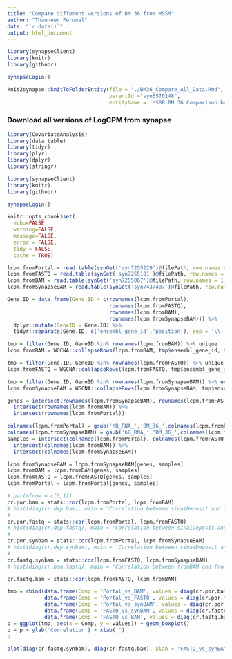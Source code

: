 ```yaml
---
title: "Compare different versions of BM 36 from MSSM"
author: "Thanneer Perumal"
date: "`r date()`"
output: html_document
---
```

```r
library(synapseClient)
library(knitr)
library(githubr)

synapseLogin()

knit2synapse::knitToFolderEntity(file = "./BM36_Compare_All_Data.Rmd",
                                 parentId ="syn5570248",
                                 entityName = 'MSBB BM 36 Comparison between all versions')
```

### Download all versions of LogCPM from synapse
```r
library(CovariateAnalysis)
library(data.table)
library(tidyr)
library(plyr)
library(dplyr)
library(stringr)

library(synapseClient)
library(knitr)
library(githubr)

synapseLogin()

knitr::opts_chunk$set(
  echo=FALSE,
  warning=FALSE,
  message=FALSE,
  error = FALSE,
  tidy = FALSE,
  cache = TRUE)

lcpm.fromPortal = read.table(synGet('syn7255229')@filePath, row.names = 1, header = T)
lcpm.fromFASTQ = read.table(synGet('syn7255101')@filePath, row.names = 1, header = T)
lcpm.fromBAM = read.table(synGet('syn7255067')@filePath, row.names = 1, header = T)
lcpm.fromSynapseBAM = read.table(synGet('syn7437407')@filePath, row.names = 1, header = T)
```

```r
Gene.ID = data.frame(Gene.ID = c(rownames(lcpm.fromPortal), 
                                 rownames(lcpm.fromFASTQ), 
                                 rownames(lcpm.fromBAM),
                                 rownames(lcpm.fromSynapseBAM))) %>%
  dplyr::mutate(GeneID = Gene.ID) %>%
  tidyr::separate(Gene.ID, c('ensembl_gene_id','position'), sep = '\\.')

tmp = filter(Gene.ID, GeneID %in% rownames(lcpm.fromBAM)) %>% unique
lcpm.fromBAM = WGCNA::collapseRows(lcpm.fromBAM, tmp$ensembl_gene_id, tmp$GeneID)$datETcollapsed

tmp = filter(Gene.ID, GeneID %in% rownames(lcpm.fromFASTQ)) %>% unique
lcpm.fromFASTQ = WGCNA::collapseRows(lcpm.fromFASTQ, tmp$ensembl_gene_id, tmp$GeneID)$datETcollapsed

tmp = filter(Gene.ID, GeneID %in% rownames(lcpm.fromSynapseBAM)) %>% unique
lcpm.fromSynapseBAM = WGCNA::collapseRows(lcpm.fromSynapseBAM, tmp$ensembl_gene_id, tmp$GeneID)$datETcollapsed

genes = intersect(rownames(lcpm.fromSynapseBAM), rownames(lcpm.fromFASTQ)) %>% 
  intersect(rownames(lcpm.fromBAM)) %>%
  intersect(rownames(lcpm.fromPortal))

colnames(lcpm.fromPortal) = gsub('hB_RNA_','BM_36_',colnames(lcpm.fromPortal))
colnames(lcpm.fromSynapseBAM) = gsub('hB_RNA_','BM_36_',colnames(lcpm.fromSynapseBAM))
samples = intersect(colnames(lcpm.fromPortal), colnames(lcpm.fromFASTQ)) %>%
  intersect(colnames(lcpm.fromBAM)) %>%
  intersect(colnames(lcpm.fromSynapseBAM))

lcpm.fromSynapseBAM = lcpm.fromSynapseBAM[genes, samples]
lcpm.fromBAM = lcpm.fromBAM[genes, samples]
lcpm.fromFASTQ = lcpm.fromFASTQ[genes, samples]
lcpm.fromPortal = lcpm.fromPortal[genes, samples]
```

```r
# par(mfrow = c(3,1))
cr.por.bam = stats::cor(lcpm.fromPortal, lcpm.fromBAM)
# hist(diag(cr.dep.bam), main = 'Correlation between sinaiDeposit and fromBAM')
# 
cr.por.fastq = stats::cor(lcpm.fromPortal, lcpm.fromFASTQ)
# hist(diag(cr.dep.fastq), main = 'Correlation between sinaiDeposit and fromFASTQ')
# 
cr.por.synbam = stats::cor(lcpm.fromPortal, lcpm.fromSynapseBAM)
# hist(diag(cr.dep.synbam), main = 'Correlation between sinaiDeposit and fromSynapseBAM')
# 
cr.fastq.synbam = stats::cor(lcpm.fromFASTQ, lcpm.fromSynapseBAM)
# hist(diag(cr.bam.fastq), main = 'Correlation between fromBAM and fromFASTQ')

cr.fastq.bam = stats::cor(lcpm.fromFASTQ, lcpm.fromBAM)

tmp = rbind(data.frame(Comp = 'Portal_vs_BAM', values = diag(cr.por.bam)),
            data.frame(Comp = 'Portal_vs_FASTQ', values = diag(cr.por.fastq)),
            data.frame(Comp = 'Portal_vs_synBAM', values = diag(cr.por.synbam)),
            data.frame(Comp = 'FASTQ_vs_synBAM', values = diag(cr.fastq.synbam)),
            data.frame(Comp = 'FASTQ_vs_BAM', values = diag(cr.fastq.bam)))
p = ggplot(tmp, aes(x = Comp, y = values)) + geom_boxplot()
p = p + ylab('Correlation') + xlab('')
p

plot(diag(cr.fastq.synbam), diag(cr.fastq.bam), xlab = 'FASTQ_vs_synBAM', ylab = 'FASTQ_vs_BAM')
```